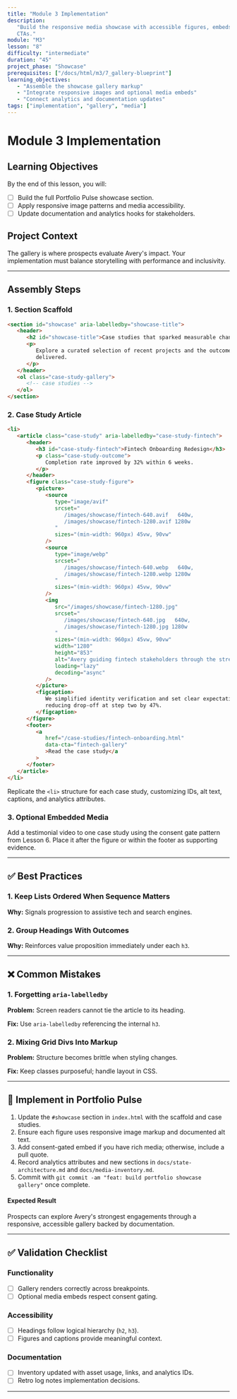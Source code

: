 ```yaml
---
title: "Module 3 Implementation"
description:
   "Build the responsive media showcase with accessible figures, embeds, and
   CTAs."
module: "M3"
lesson: "8"
difficulty: "intermediate"
duration: "45"
project_phase: "Showcase"
prerequisites: ["/docs/html/m3/7_gallery-blueprint"]
learning_objectives:
   - "Assemble the showcase gallery markup"
   - "Integrate responsive images and optional media embeds"
   - "Connect analytics and documentation updates"
tags: ["implementation", "gallery", "media"]
---
```


# Module 3 Implementation

## Learning Objectives

By the end of this lesson, you will:

-  [ ] Build the full Portfolio Pulse showcase section.
-  [ ] Apply responsive image patterns and media accessibility.
-  [ ] Update documentation and analytics hooks for stakeholders.

## Project Context

The gallery is where prospects evaluate Avery's impact. Your implementation must
balance storytelling with performance and inclusivity.

---

## Assembly Steps

### 1. Section Scaffold

```html
<section id="showcase" aria-labelledby="showcase-title">
   <header>
      <h2 id="showcase-title">Case studies that sparked measurable change</h2>
      <p>
         Explore a curated selection of recent projects and the outcomes they
         delivered.
      </p>
   </header>
   <ol class="case-study-gallery">
      <!-- case studies -->
   </ol>
</section>
```

### 2. Case Study Article

```html
<li>
   <article class="case-study" aria-labelledby="case-study-fintech">
      <header>
         <h3 id="case-study-fintech">Fintech Onboarding Redesign</h3>
         <p class="case-study-outcome">
            Completion rate improved by 32% within 6 weeks.
         </p>
      </header>
      <figure class="case-study-figure">
         <picture>
            <source
               type="image/avif"
               srcset="
                  /images/showcase/fintech-640.avif   640w,
                  /images/showcase/fintech-1280.avif 1280w
               "
               sizes="(min-width: 960px) 45vw, 90vw"
            />
            <source
               type="image/webp"
               srcset="
                  /images/showcase/fintech-640.webp   640w,
                  /images/showcase/fintech-1280.webp 1280w
               "
               sizes="(min-width: 960px) 45vw, 90vw"
            />
            <img
               src="/images/showcase/fintech-1280.jpg"
               srcset="
                  /images/showcase/fintech-640.jpg   640w,
                  /images/showcase/fintech-1280.jpg 1280w
               "
               sizes="(min-width: 960px) 45vw, 90vw"
               width="1280"
               height="853"
               alt="Avery guiding fintech stakeholders through the streamlined onboarding flow"
               loading="lazy"
               decoding="async"
            />
         </picture>
         <figcaption>
            We simplified identity verification and set clear expectations,
            reducing drop-off at step two by 47%.
         </figcaption>
      </figure>
      <footer>
         <a
            href="/case-studies/fintech-onboarding.html"
            data-cta="fintech-gallery"
            >Read the case study</a
         >
      </footer>
   </article>
</li>
```

Replicate the `<li>` structure for each case study, customizing IDs, alt text,
captions, and analytics attributes.

### 3. Optional Embedded Media

Add a testimonial video to one case study using the consent gate pattern from
Lesson 6. Place it after the figure or within the footer as supporting evidence.

---

## ✅ Best Practices

### 1. Keep Lists Ordered When Sequence Matters

**Why:** Signals progression to assistive tech and search engines.

### 2. Group Headings With Outcomes

**Why:** Reinforces value proposition immediately under each `h3`.

---

## ❌ Common Mistakes

### 1. Forgetting `aria-labelledby`

**Problem:** Screen readers cannot tie the article to its heading.

**Fix:** Use `aria-labelledby` referencing the internal `h3`.

### 2. Mixing Grid Divs Into Markup

**Problem:** Structure becomes brittle when styling changes.

**Fix:** Keep classes purposeful; handle layout in CSS.

---

## 🔨 Implement in Portfolio Pulse

1. Update the `#showcase` section in `index.html` with the scaffold and case
   studies.
2. Ensure each figure uses responsive image markup and documented alt text.
3. Add consent-gated embed if you have rich media; otherwise, include a pull
   quote.
4. Record analytics attributes and new sections in `docs/state-architecture.md`
   and `docs/media-inventory.md`.
5. Commit with `git commit -am "feat: build portfolio showcase gallery"` once
   complete.

#### Expected Result

Prospects can explore Avery's strongest engagements through a responsive,
accessible gallery backed by documentation.

---

## ✅ Validation Checklist

### Functionality

-  [ ] Gallery renders correctly across breakpoints.
-  [ ] Optional media embeds respect consent gating.

### Accessibility

-  [ ] Headings follow logical hierarchy (`h2`, `h3`).
-  [ ] Figures and captions provide meaningful context.

### Documentation

-  [ ] Inventory updated with asset usage, links, and analytics IDs.
-  [ ] Retro log notes implementation decisions.

---
